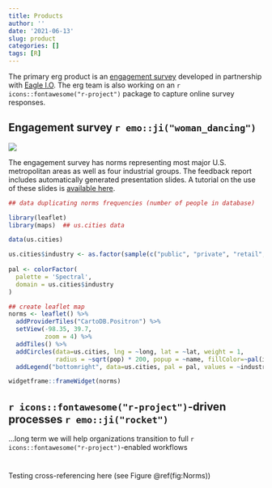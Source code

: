 ```yaml
---
title: Products
author: ''
date: '2021-06-13'
slug: product
categories: []
tags: [R]
---
```


The primary erg product is an [engagement survey](https://bookdown.org/kulasj/engagetech/) developed in partnership with [Eagle I.O](https://eagle-io.weebly.com/). The erg team is also working on an `r icons::fontawesome("r-project")` package to capture online survey responses.  

## Engagement survey `r emo::ji("woman_dancing")`

![](engage.PNG)

The engagement survey has norms representing most major U.S. metropolitan areas as well as four industrial groups. The feedback report includes automatically generated presentation slides. A tutorial on the use of these slides is [available here](https://jtkulas.github.io/slides/). 

```r

## data duplicating norms frequencies (number of people in database)

library(leaflet)
library(maps)  ## us.cities data

data(us.cities)

us.cities$industry <- as.factor(sample(c("public", "private", "retail", "manufacturing"), size=1005, replace=TRUE))
  
pal <- colorFactor(
  palette = 'Spectral',
  domain = us.cities$industry
)

## create leaflet map
norms <- leaflet() %>% 
  addProviderTiles("CartoDB.Positron") %>% 
  setView(-98.35, 39.7,
          zoom = 4) %>%
  addTiles() %>%
  addCircles(data=us.cities, lng = ~long, lat = ~lat, weight = 1,
             radius = ~sqrt(pop) * 200, popup = ~name, fillColor=~pal(industry)) %>%
  addLegend("bottomright", data=us.cities, pal = pal, values = ~industry, opacity = 1)

widgetframe::frameWidget(norms)

```

## `r icons::fontawesome("r-project")`-driven processes `r emo::ji("rocket")`

...long term we will help organizations transition to full `r icons::fontawesome("r-project")`-enabled workflows 

# {-}

Testing cross-referencing here (see Figure \@ref(fig:Norms))